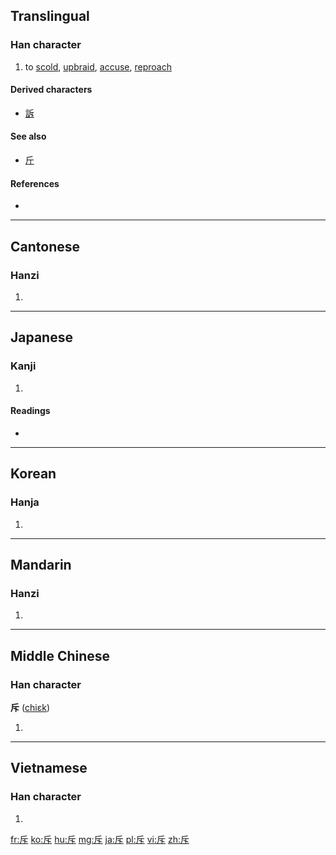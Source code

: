 {{also|斤}}
==Translingual==

===Han character===
{{Han char|rn=69|rad=斤|as=01|sn=5|four=7223<sub>1</sub>|canj=竹一卜 (HMY)|ids=⿻[[斤]][[丶]]}}

# to [[scold]], [[upbraid]], [[accuse]], [[reproach]]

====Derived characters====
* [[訴]]

====See also====
* [[斤]] <!-- graphically similar -->

====References====
* {{Han ref|kx=0479.050|dkj=13535|dj=0837.240|hdz=32022.030|uh=65A5|ud=26021|bh=A5B8|bd=42424}}

----

==Cantonese==

===Hanzi===
{{yue-hanzi|jyut=[[cik1]]|y=chik1}}

# {{defn|lang=yue|sort=斤01}}

----

==Japanese==

===Kanji===
{{ja-kanji|grade=c|rs=斤01}}

# {{defn|lang=ja|sort=斤01}}

====Readings====
* {{ja-readings|on=[[せき]] (seki)|kun=[[しりぞける]] (shirizokeru)}}

----

==Korean==

===Hanja===
{{ko-hanja|hangeul=척|eumhun=|rv=cheok|mr=ch'ŏk|y=chek}}

# {{defn|lang=ko|sort=斤01}}

----

==Mandarin==

===Hanzi===
{{cmn-hanzi|pin=[[chì]] ([[chi4]])|wg=ch'ih<sup>4</sup>}}

# {{defn|lang=cmn|sort=斤01}}

----

==Middle Chinese==

===Han character===
'''斥''' ([[chiɛk]])

# {{defn|lang=ltc|sort=斤01}}

----

==Vietnamese==

===Han character===
{{vi-hantu|[[xích]], [[xịch]], [[xệch]], [[sệch]], [[xếch]]|rs=斤01}}

# {{defn|lang=vi|sort=斤01}}

[[fr:斥]]
[[ko:斥]]
[[hu:斥]]
[[mg:斥]]
[[ja:斥]]
[[pl:斥]]
[[vi:斥]]
[[zh:斥]]